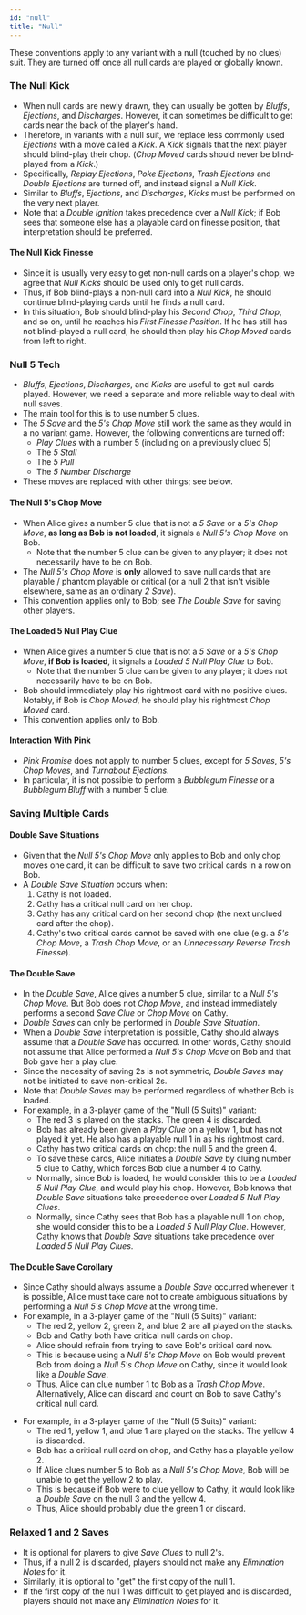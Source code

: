 ```yaml
---
id: "null"
title: "Null"
---
```



These conventions apply to any variant with a null (touched by no clues) suit. They are turned off once all null cards are played or globally known.

### The Null Kick

- When null cards are newly drawn, they can usually be gotten by _Bluffs_, _Ejections_, and _Discharges_. However, it can sometimes be difficult to get cards near the back of the player's hand.
- Therefore, in variants with a null suit, we replace less commonly used _Ejections_ with a move called a _Kick_. A _Kick_ signals that the next player should blind-play their chop. (_Chop Moved_ cards should never be blind-played from a _Kick_.)
- Specifically, _Replay Ejections_, _Poke Ejections_, _Trash Ejections_ and _Double Ejections_ are turned off, and instead signal a _Null Kick_.
- Similar to _Bluffs_, _Ejections_, and _Discharges_, _Kicks_ must be performed on the very next player.
- Note that a _Double Ignition_ takes precedence over a _Null Kick_; if Bob sees that someone else has a playable card on finesse position, that interpretation should be preferred.

#### The Null Kick Finesse

- Since it is usually very easy to get non-null cards on a player's chop, we agree that _Null Kicks_ should be used only to get null cards.
- Thus, if Bob blind-plays a non-null card into a _Null Kick_, he should continue blind-playing cards until he finds a null card.
- In this situation, Bob should blind-play his _Second Chop_, _Third Chop_, and so on, until he reaches his _First Finesse Position_. If he has still has not blind-played a null card, he should then play his _Chop Moved_ cards from left to right.

### Null 5 Tech

- _Bluffs_, _Ejections_, _Discharges_, and _Kicks_ are useful to get null cards played. However, we need a separate and more reliable way to deal with null saves.
- The main tool for this is to use number 5 clues.
- The _5 Save_ and the _5's Chop Move_ still work the same as they would in a no variant game. However, the following conventions are turned off:
  - _Play Clues_ with a number 5 (including on a previously clued 5)
  - The _5 Stall_
  - The _5 Pull_
  - The _5 Number Discharge_
- These moves are replaced with other things; see below.

#### The Null 5's Chop Move

- When Alice gives a number 5 clue that is not a _5 Save_ or a _5's Chop Move_, **as long as Bob is not loaded**, it signals a _Null 5's Chop Move_ on Bob.
  - Note that the number 5 clue can be given to any player; it does not necessarily have to be on Bob.
- The _Null 5's Chop Move_ is **only** allowed to save null cards that are playable / phantom playable or critical (or a null 2 that isn't visible elsewhere, same as an ordinary _2 Save_).
- This convention applies only to Bob; see _The Double Save_ for saving other players.

#### The Loaded 5 Null Play Clue

- When Alice gives a number 5 clue that is not a _5 Save_ or a _5's Chop Move_, **if Bob is loaded**, it signals a _Loaded 5 Null Play Clue_ to Bob.
  - Note that the number 5 clue can be given to any player; it does not necessarily have to be on Bob.
- Bob should immediately play his rightmost card with no positive clues. Notably, if Bob is _Chop Moved_, he should play his rightmost _Chop Moved_ card.
- This convention applies only to Bob.

#### Interaction With Pink

- _Pink Promise_ does not apply to number 5 clues, except for _5 Saves_, _5's Chop Moves_, and _Turnabout Ejections_.
- In particular, it is not possible to perform a _Bubblegum Finesse_ or a _Bubblegum Bluff_ with a number 5 clue.

### Saving Multiple Cards

#### Double Save Situations

- Given that the _Null 5's Chop Move_ only applies to Bob and only chop moves one card, it can be difficult to save two critical cards in a row on Bob.
- A _Double Save Situation_ occurs when:
  1. Cathy is not loaded.
  2. Cathy has a critical null card on her chop.
  3. Cathy has any critical card on her second chop (the next unclued card after the chop).
  4. Cathy's two critical cards cannot be saved with one clue (e.g. a _5's Chop Move_, a _Trash Chop Move_, or an _Unnecessary Reverse Trash Finesse_).

#### The Double Save

- In the _Double Save_, Alice gives a number 5 clue, similar to a _Null 5's Chop Move_. But Bob does not _Chop Move_, and instead immediately performs a second _Save Clue_ or _Chop Move_ on Cathy.
- _Double Saves_ can only be performed in _Double Save Situation_.
- When a _Double Save_ interpretation is possible, Cathy should always assume that a _Double Save_ has occurred. In other words, Cathy should not assume that Alice performed a _Null 5's Chop Move_ on Bob and that Bob gave her a play clue.
- Since the necessity of saving 2s is not symmetric, _Double Saves_ may not be initiated to save non-critical 2s.
- Note that _Double Saves_ may be performed regardless of whether Bob is loaded.
- For example, in a 3-player game of the "Null (5 Suits)" variant:
  - The red 3 is played on the stacks. The green 4 is discarded.
  - Bob has already been given a _Play Clue_ on a yellow 1, but has not played it yet. He also has a playable null 1 in as his rightmost card.
  - Cathy has two critical cards on chop: the null 5 and the green 4.
  - To save these cards, Alice initiates a _Double Save_ by cluing number 5 clue to Cathy, which forces Bob clue a number 4 to Cathy.
  - Normally, since Bob is loaded, he would consider this to be a _Loaded 5 Null Play Clue_, and would play his chop. However, Bob knows that _Double Save_ situations take precedence over _Loaded 5 Null Play Clues_.
  - Normally, since Cathy sees that Bob has a playable null 1 on chop, she would consider this to be a _Loaded 5 Null Play Clue_. However, Cathy knows that _Double Save_ situations take precedence over _Loaded 5 Null Play Clues_.

<GoodDoubleSave />

#### The Double Save Corollary

- Since Cathy should always assume a _Double Save_ occurred whenever it is possible, Alice must take care not to create ambiguous situations by performing a _Null 5's Chop Move_ at the wrong time.
- For example, in a 3-player game of the "Null (5 Suits)" variant:
  - The red 2, yellow 2, green 2, and blue 2 are all played on the stacks.
  - Bob and Cathy both have critical null cards on chop.
  - Alice should refrain from trying to save Bob's critical card now.
  - This is because using a _Null 5's Chop Move_ on Bob would prevent Bob from doing a _Null 5's Chop Move_ on Cathy, since it would look like a _Double Save_.
  - Thus, Alice can clue number 1 to Bob as a _Trash Chop Move_. Alternatively, Alice can discard and count on Bob to save Cathy's critical null card.

<BadDoubleSave1 />

- For example, in a 3-player game of the "Null (5 Suits)" variant:
  - The red 1, yellow 1, and blue 1 are played on the stacks. The yellow 4 is discarded.
  - Bob has a critical null card on chop, and Cathy has a playable yellow 2.
  - If Alice clues number 5 to Bob as a _Null 5's Chop Move_, Bob will be unable to get the yellow 2 to play.
  - This is because if Bob were to clue yellow to Cathy, it would look like a _Double Save_ on the null 3 and the yellow 4.
  - Thus, Alice should probably clue the green 1 or discard.

<BadDoubleSave2 />

### Relaxed 1 and 2 Saves

- It is optional for players to give _Save Clues_ to null 2's.
- Thus, if a null 2 is discarded, players should not make any _Elimination Notes_ for it.
- Similarly, it is optional to "get" the first copy of the null 1.
- If the first copy of the null 1 was difficult to get played and is discarded, players should not make any _Elimination Notes_ for it.
